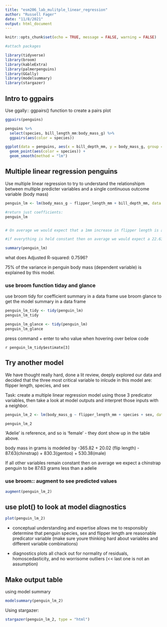 ```yaml
---
title: "esm206_lab_mulitple_linear_regression"
author: "Russell Fager"
date: "11/8/2021"
output: html_document
---
```


```r
knitr::opts_chunk$set(echo = TRUE, message = FALSE, warning = FALSE)

#attach packages

library(tidyverse)
library(broom)
library(kableExtra)
library(palmerpenguins)
library(GGally)
library(modelsummary)
library(stargazer)

```

## Intro to ggpairs

Use ggally:: ggpairs() function to create a pairs plot 

```r
ggpairs(penguins)
```

```r
penguins %>% 
  select(species, bill_length_mm:body_mass_g) %>% 
  ggpairs(aes(color = species))

ggplot(data = penguins, aes(x = bill_depth_mm, y = body_mass_g, group = species))+
  geom_point(aes(color = species)) +
  geom_smooth(method = "lm")
```
## Multiple linear regression penguins

Use multiple linear regression to try to understand the relationshipm between multiple predicter variables and a single continuous outcome variable (body mass)

```r
penguin_lm <- lm(body_mass_g ~ flipper_length_mm + bill_depth_mm, data = penguins)

#return just coefficients:
penguin_lm


# On average we would expect that a 1mm increase in flipper length is associated with a 51.54 gram increase in penguin body mass.

#if everything is held constant then on average we would expect a 22.63 gram increase in body mas to be associated with 1 mm increase in bill depth length. 
```


```r
summary(penguin_lm)
```
what does Adjusted R-squared:  0.7596?

75% of the variance in penguin body mass (dependent variable) is explained by this model.

### use broom function tiday and glance

use broom tidy for coefficient summary in a data frame 
use broom glance to get the model summary in a data frame 

```r
penguin_lm_tidy <- tidy(penguin_lm)
penguin_lm_tidy

penguin_lm_glance <- tidy(penguin_lm)
penguin_lm_glance
```
press command + enter to who value when hovering over below code

`r penguin_lm_tidy$estimate[3]`

## Try another model

We have thought really hard, done a lit review, deeply explored our data and decided that the three most critical variable to inlcude in this model are: flipper length, species, and sex

Task: create a multiple linear regression model using those 3 predicator variables, then take a look at model outputs and interpret those inputs with a neighbor.

```r
penguin_lm_2 <- lm(body_mass_g ~ flipper_length_mm + species + sex, data = penguins)

penguin_lm_2
```

'Adelie' is reference, and so is 'female' - they dont show up in the table above.

body mass in grams is modeled by -365.82 + 20.02 (flip length) - 87.63(chinstrap) + 830.3(gentoo) + 530.38(male)

If all other variables remain constant then on average we expect a chinstrap penguin to be 87.63 grams less than a adelie 

### use broom:: augment to see predicted values 

```r
augment(penguin_lm_2)
```
## use plot() to look at model diagnostics 
```r
plot(penguin_lm_2)
```

- conceptual understanding and expertise allows me to responsibly determine that penguin species, sex and flipper length are reasonable predicator variable (make sure youre thinking hard about variables and different variable combinations)

- diagnostics plots all chack out for normality of residuals, homoscedasticity, and no worrisome outliers (<< last one is not an assumption)


## Make output table 

using model summary

```r
modelsummary(penguin_lm_2)
```

Using stargazer:

```r
stargazer(penguin_lm_2, type = "html")
```

